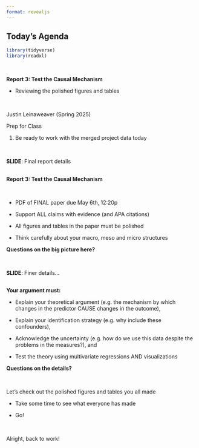 ```yaml
---
format: revealjs
---
```


## Today's Agenda {background-image="Images/background-data_blue_v4.png" .center}

```r
library(tidyverse)
library(readxl)
```

<br>

::: {.r-fit-text}
**Report 3: Test the Causal Mechanism**

- Reviewing the polished figures and tables
:::

<br>

::: r-stack
Justin Leinaweaver (Spring 2025)
:::

::: notes
Prep for Class

1. Be ready to work with the merged project data today

<br>

**SLIDE**: Final report details

:::



## {background-image="Images/background-data_blue_v4.png" .center}

::: {.r-fit-text}
**Report 3: Test the Causal Mechanism**
:::

<br>

- PDF of FINAL paper due May 6th, 12:20p

- Support ALL claims with evidence (and APA citations)

- All figures and tables in the paper must be polished

- Think carefully about your macro, meso and micro structures

::: notes

**Questions on the big picture here?**

<br>

**SLIDE**: Finer details...

:::



## {background-image="Images/background-data_blue_v4.png" .center}

**Your argument must:**

- Explain your theoretical argument (e.g. the mechanism by which changes in the predictor CAUSE changes in the outcome),

- Explain your identification strategy (e.g. why include these confounders),

- Acknowledge the uncertainty (e.g. how do we use this data despite the problems in the measures?), and

- Test the theory using multivariate regressions AND visualizations

::: notes

**Questions on the details?**

<br>

Let's check out the polished figures and tables you all made

- Take some time to see what everyone has made

- Go!

<br>

Alright, back to work!

:::

